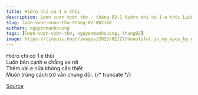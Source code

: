 ```yaml
---
title: Hidro chỉ có 1 e thôi
description: Lượn vượn vườn thơ - tháng 02-1 Hidro chỉ có 1 e thôi Luôn bên cạnh e chẳng xa rời
slug: luon-vuon-vuon-tho-thang-02-802140
authors: nguyenmanhcuong
tags: [lượn-vượn-vườn-thơ, nguyenmanhcuong, thang02]
image: https://tinypic.host/images/2023/02/27/beautiful_in_my_eyes_by_nuhanotion_dezbogr-pre.th.jpg
---
```


Hidro chỉ có 1 e thôi\
Luôn bên cạnh e chẳng xa rời\
Thêm vài e nữa không cần thiết\
Muôn trùng cách trở vẫn chung đôi.
{/* truncate */}


[Source](https://www.facebook.com/ape.poem/posts/pfbid02HrkT4z6uKLhLVhdBaN27h2UUAHpocp54bdcscCtokduzvxpYxfqJA8fumXzLDrwVl)
